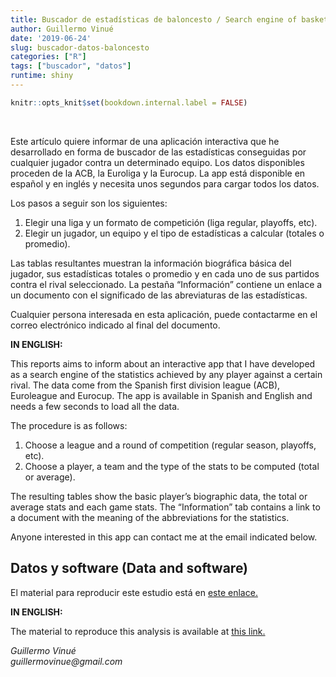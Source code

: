 ```yaml
---
title: Buscador de estadísticas de baloncesto / Search engine of basketball statistics.
author: Guillermo Vinué
date: '2019-06-24'
slug: buscador-datos-baloncesto
categories: ["R"]
tags: ["buscador", "datos"]
runtime: shiny
---
```


```r
knitr::opts_knit$set(bookdown.internal.label = FALSE)
```

<br>

Este artículo quiere informar de una aplicación interactiva que he desarrollado en forma de buscador de las estadísticas conseguidas por cualquier jugador contra un determinado equipo. Los datos disponibles proceden de la ACB, la Euroliga y la Eurocup. La app está disponible en español y en inglés y necesita unos segundos para cargar todos los datos.

Los pasos a seguir son los siguientes:

1. Elegir una liga y un formato de competición (liga regular, playoffs, etc).
2. Elegir un jugador, un equipo y el tipo de estadísticas a calcular (totales o promedio).

Las tablas resultantes muestran la información biográfica básica del jugador, sus estadísticas totales o promedio y en cada uno de sus partidos contra el rival seleccionado. La pestaña "Información" contiene un enlace a un documento con el significado de las abreviaturas de las estadísticas.

Cualquier persona interesada en esta aplicación, puede contactarme en el correo electrónico indicado al final del documento.

**IN ENGLISH:**

This reports aims to inform about an interactive app that I have developed as a search engine of the statistics achieved by any player against a certain rival. The data come from the Spanish first division league (ACB), Euroleague and Eurocup. The app is available in Spanish and English and needs a few seconds to load all the data.

The procedure is as follows:

1. Choose a league and a round of competition (regular season, playoffs, etc).
2. Choose a player, a team and the type of the stats to be computed (total or average).

The resulting tables show the basic player's biographic data, the total or average stats and each game stats. The "Information" tab contains a link to a document with the meaning of the abbreviations for the statistics.

Anyone interested in this app can contact me at the email indicated below.

## Datos y software (Data and software)

El material para reproducir este estudio está en [este enlace.](https://github.com/guivivi/sportsandvisualdata/tree/master/content/post/data_scripts)

**IN ENGLISH:**

The material to reproduce this analysis is available at [this link.](https://github.com/guivivi/sportsandvisualdata/tree/master/content/post/data_scripts)

*Guillermo Vinué*\
*guillermovinue@gmail.com*